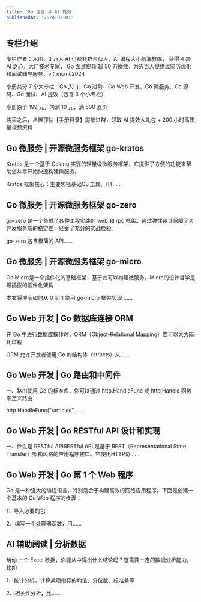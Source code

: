```yaml
---
title: 'Go 语言 与 AI 提效'
publishedAt: '2024-07-01'
---
```


## 专栏介绍

专栏作者：木川，3 万人 AI 付费社群合伙人，AI 编程大小航海教练， 获得 4 颗 AI 之心，大厂技术专家， Go 面试视频 超 50 万播放，为近百人提供过简历优化和面试辅导服务，v：mcmc2024  
  
小册共分 7 个大专栏：Go 入门、Go 进阶、Go Web 开发、Go 微服务、Go 源码、Go 面试、AI 提效（包含 3 个小专栏）  
  
小册原价 199 元，内测 10 元，满 500 涨价  
  
购买之后，从置顶帖【手册目录】尾部进群，领取 AI 提效大礼包 + 200 小时高质量视频资料

## Go 微服务 | 开源微服务框架 go-kratos
Kratos 是一个基于 Golang 实现的轻量级微服务框架，它提供了方便的功能来帮助您从零开始快速构建微服务。

Kratos 框架核心：主要包括基础CLI工具、HT......

## Go 微服务 | 开源微服务框架 go-zero
go-zero 是一个集成了各种工程实践的 web 和 rpc 框架。通过弹性设计保障了大并发服务端的稳定性，经受了充分的实战检验。

go-zero 包含极简的 API......

## Go 微服务 | 开源微服务框架 go-micro
Go Micro是一个插件化的基础框架，基于此可以构建微服务，Micro的设计哲学是可插拔的插件化架构

本文将演示如何从 0 到 1 使用 go-micro 框架实现 ......

## Go Web 开发 | Go 数据库连接 ORM
在 Go 中进行数据库操作时，ORM（Object-Relational Mapping）库可以大大简化过程

ORM 允许开发者使用 Go 的结构体（structs）来......

## Go Web 开发 | Go 路由和中间件
一、路由使用 Go 的标准库，你可以通过 http.HandleFunc 或 http.Handle 函数来定义路由

http.HandleFunc("/articles",......

## Go Web 开发 | Go RESTful API 设计和实现
一、什么是 RESTful APIRESTful API 是基于 REST（Representational State Transfer）架构风格的应用程序接口。它使用HTTP协......

## Go Web 开发 | Go 第 1 个 Web 程序
Go 是一种强大的编程语言，特别适合于构建高效的网络应用程序。下面是创建一个基本的 Go Web 程序的步骤：

1、导入必要的包

2、编写一个处理器函数，用......

## AI 辅助阅读 | 分析数据
给你 一个 Excel 数据，你能从中得出什么结论吗？这需要一定的数据分析能力，比如

1、统计分析，计算某项指标的均值、分位数、标准差等

2、相关性分析，比......

